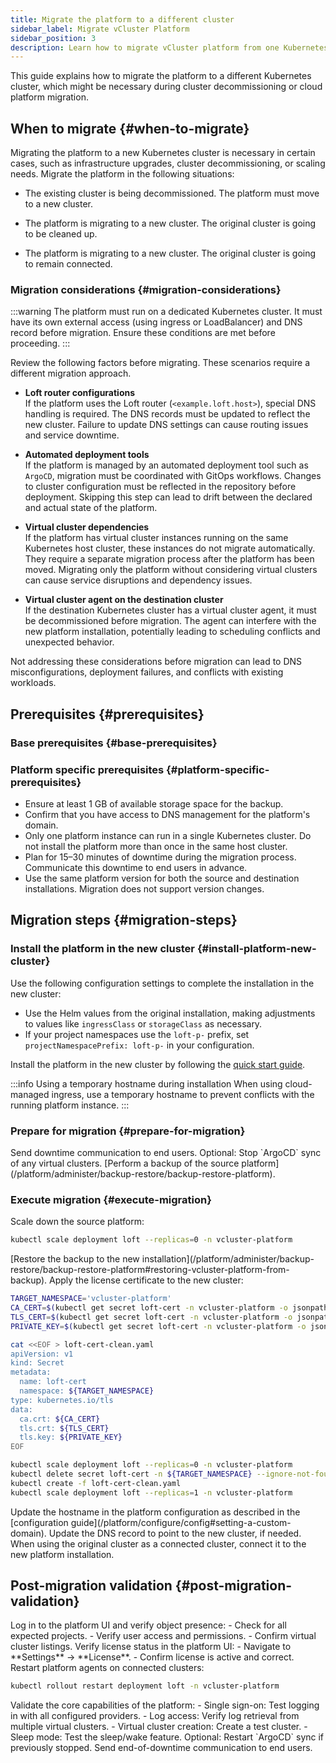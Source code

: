 ```yaml
---
title: Migrate the platform to a different cluster
sidebar_label: Migrate vCluster Platform
sidebar_position: 3
description: Learn how to migrate vCluster platform from one Kubernetes cluster to another.
---
```



This guide explains how to migrate the platform to a different Kubernetes cluster, which might be necessary during cluster decommissioning or cloud platform migration.

## When to migrate {#when-to-migrate}

Migrating the platform to a new Kubernetes cluster is necessary in certain cases, such as infrastructure upgrades, cluster decommissioning, or scaling needs. Migrate the platform in the following situations:

- The existing cluster is being decommissioned. The platform must move to a new cluster.

- The platform is migrating to a new cluster. The original cluster is going to be cleaned up.

- The platform is migrating to a new cluster. The original cluster is going to remain connected.


### Migration considerations {#migration-considerations}

:::warning
The platform must run on a dedicated Kubernetes cluster. It must have its own external access (using ingress or LoadBalancer) and DNS record before migration. Ensure these conditions are met before proceeding.
:::

Review the following factors before migrating. These scenarios require a different migration approach.

- **Loft router configurations**  
  If the platform uses the Loft router (`<example.loft.host>`), special DNS handling is required. The DNS records must be updated to reflect the new cluster. Failure to update DNS settings can cause routing issues and service downtime.

- **Automated deployment tools**  
  If the platform is managed by an automated deployment tool such as `ArgoCD`, migration must be coordinated with GitOps workflows. Changes to cluster configuration must be reflected in the repository before deployment. Skipping this step can lead to drift between the declared and actual state of the platform.

- **Virtual cluster dependencies**  
  If the platform has virtual cluster instances running on the same Kubernetes host cluster, these instances do not migrate automatically. They require a separate migration process after the platform has been moved. Migrating only the platform without considering virtual clusters can cause service disruptions and dependency issues.

- **Virtual cluster agent on the destination cluster**  
  If the destination Kubernetes cluster has a virtual cluster agent, it must be decommissioned before migration. The agent can interfere with the new platform installation, potentially leading to scheduling conflicts and unexpected behavior.

Not addressing these considerations before migration can lead to DNS misconfigurations, deployment failures, and conflicts with existing workloads.

## Prerequisites {#prerequisites}

### Base prerequisites {#base-prerequisites}

<BasePrerequisites />

### Platform specific prerequisites {#platform-specific-prerequisites}

- Ensure at least 1 GB of available storage space for the backup.
- Confirm that you have access to DNS management for the platform's domain.
- Only one platform instance can run in a single Kubernetes cluster. Do not install the platform more than once in the same host cluster.
- Plan for 15–30 minutes of downtime during the migration process. Communicate this downtime to end users in advance.
- Use the same platform version for both the source and destination installations. Migration does not support version changes.

<!-- vale off -->
## Migration steps {#migration-steps}

<Flow id="migration procedure">

### Install the platform in the new cluster {#install-platform-new-cluster}
<Step>
Use the following configuration settings to complete the installation in the new cluster:

- Use the Helm values from the original installation, making adjustments to values like `ingressClass` or `storageClass` as necessary.
- If your project namespaces use the `loft-p-` prefix, set `projectNamespacePrefix: loft-p-` in your configuration.
</Step>

<Step>

Install the platform in the new cluster by following the [quick start guide](/platform/install/quick-start-guide).

:::info Using a temporary hostname during installation
When using cloud-managed ingress, use a temporary hostname to prevent conflicts with the running platform instance.
:::
</Step>

### Prepare for migration {#prepare-for-migration}

<Step>
Send downtime communication to end users.
</Step>

<Step>
Optional: Stop `ArgoCD` sync of any virtual clusters.
</Step>

<Step>
[Perform a backup of the source platform](/platform/administer/backup-restore/backup-restore-platform).
</Step>

### Execute migration {#execute-migration}

<Step>
Scale down the source platform:

```bash title="Scale down the platform deployment"
kubectl scale deployment loft --replicas=0 -n vcluster-platform
```
</Step>

<Step>
[Restore the backup to the new installation](/platform/administer/backup-restore/backup-restore-platform#restoring-vcluster-platform-from-backup).
</Step>

<Step>
Apply the license certificate to the new cluster:

```bash title="Capture certificate data from the source cluster"
TARGET_NAMESPACE='vcluster-platform'
CA_CERT=$(kubectl get secret loft-cert -n vcluster-platform -o jsonpath="{.data.ca\.crt}")
TLS_CERT=$(kubectl get secret loft-cert -n vcluster-platform -o jsonpath="{.data.tls\.crt}")
PRIVATE_KEY=$(kubectl get secret loft-cert -n vcluster-platform -o jsonpath="{.data.tls\.key}")

cat <<EOF > loft-cert-clean.yaml
apiVersion: v1
kind: Secret
metadata:
  name: loft-cert
  namespace: ${TARGET_NAMESPACE}
type: kubernetes.io/tls
data:
  ca.crt: ${CA_CERT}
  tls.crt: ${TLS_CERT}
  tls.key: ${PRIVATE_KEY}
EOF
```

```bash title="Apply certificate to the target cluster"
kubectl scale deployment loft --replicas=0 -n vcluster-platform
kubectl delete secret loft-cert -n ${TARGET_NAMESPACE} --ignore-not-found
kubectl create -f loft-cert-clean.yaml
kubectl scale deployment loft --replicas=1 -n vcluster-platform
```

</Step>
<Step>
Update the hostname in the platform configuration as described in the [configuration guide](/platform/configure/config#setting-a-custom-domain).
</Step>
<Step>
Update the DNS record to point to the new cluster, if needed.
</Step>
<Step>
When using the original cluster as a connected cluster, connect it to the new platform installation.
</Step>

</Flow>

## Post-migration validation {#post-migration-validation}
<Flow id="post-migration validation">
<Step>
Log in to the platform UI and verify object presence:
   - Check for all expected projects.
   - Verify user access and permissions.
   - Confirm virtual cluster listings.
</Step>
<Step>
Verify license status in the platform UI:
   - Navigate to **Settings** → **License**.
   - Confirm license is active and correct.
</Step>
<Step>
Restart platform agents on connected clusters:

```bash title="Restart platform agent"
kubectl rollout restart deployment loft -n vcluster-platform
```
</Step>
<Step>
Validate the core capabilities of the platform:
  - Single sign-on: Test logging in with all configured providers.
  - Log access: Verify log retrieval from multiple virtual clusters.
  - Virtual cluster creation: Create a test cluster.
  - Sleep mode: Test the sleep/wake feature.
</Step>
<Step>
Optional: Restart `ArgoCD` sync if previously stopped.
</Step>
<Step>
Send end-of-downtime communication to end users.
</Step>
</Flow>
<!-- vale on -->

